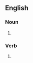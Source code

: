 ==English==

===Noun===
{{head|en|noun form}}

# {{plural of|freeroll|lang=en}}

===Verb===
{{head|en|verb form}}

# {{en-third-person singular of|freeroll}}